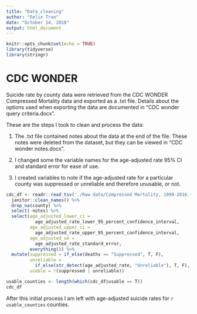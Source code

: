 ```yaml
---
title: "Data_cleaning"
author: "Felix Tran"
date: "October 14, 2018"
output: html_document
---
```


```r
knitr::opts_chunk$set(echo = TRUE)
library(tidyverse)
library(stringr)
```

# CDC WONDER 
Suicide rate by county data were retrieved from the CDC WONDER Compressed
Mortality data and exported as a .txt file. Details about the options used when
exporting the data are documented in "CDC wonder query criteria.docx".

These are the steps I took to clean and process the data:

1. The .txt file contained notes about the data at the end of the file. 
These notes were deleted from the dataset, but they can be viewed in 
"CDC wonder notes.docx".

2. I changed some the variable names for the age-adjusted rate 95% CI and 
standard error for ease of use.

2. I created variables to note if the age-adjusted rate for a particular county
was suppressed or unreliable and therefore unusable, or not.

```r
cdc_df <- readr::read_tsv('./Raw data/Compressed Mortality, 1999-2016.txt') %>% 
  janitor::clean_names() %>% 
  drop_na(county) %>% 
  select(-notes) %>% 
  select(age_adjusted_lower_ci = 
           age_adjusted_rate_lower_95_percent_confidence_interval, 
         age_adjusted_upper_ci = 
           age_adjusted_rate_upper_95_percent_confidence_interval,
         age_adjusted_se = 
           age_adjusted_rate_standard_error,
         everything()) %>% 
  mutate(suppressed = if_else(deaths == "Suppressed", T, F),
         unreliable = 
           if_else(str_detect(age_adjusted_rate, "Unreliable"), T, F),
         usable = !(suppressed | unreliable))

usable_counties <- length(which(cdc_df$usable == T))
cdc_df
```

After this initial process I am left with age-adjusted suicide rates for 
`r usable_counties` counties.
